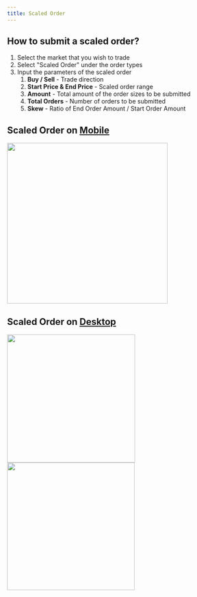 ```yaml
---
title: Scaled Order
---
```


## How to submit a scaled order?

1. Select the market that you wish to trade
2. Select "Scaled Order" under the order types
3. Input the parameters of the scaled order
   1. **Buy / Sell** - Trade direction
   2. **Start Price & End Price** - Scaled order range
   3. **Amount** - Total amount of the order sizes to be submitted
   4. **Total Orders** - Number of orders to be submitted
   5. **Skew** - Ratio of End Order Amount / Start Order Amount

## Scaled Order on [Mobile](../../../getting-started/install-mobile-desktop-app/mobile-app)


<Frame caption="Mobile version: Select 'Scaled Order' and enter the parameter">
<img src="../../../../assets/IMG_4707.PNG" alt="" width="375"/>
</Frame>

## Scaled Order on [Desktop](../../../getting-started/install-mobile-desktop-app/desktop-app)

<div>
<Frame caption="Select 'Scaled Order' from the dropdown">
<img src="../../../../assets/Screenshot 2024-07-31 at 4.33.04 PM.png" alt="" width="299"/>
</Frame>
 
<Frame caption="Enter the Scaled Order Parameters">
<img src="../../../../assets/Screenshot 2024-07-31 at 4.35.36 PM.png" alt="" width="298"/>
</Frame>

</div>

<Frame caption="Scaled orders submitted will show up on the Open Orders tab if successful">
<img src="../../../../assets/Screenshot 2024-07-31 at 4.36.01 PM.png" alt=""/>
</Frame>

